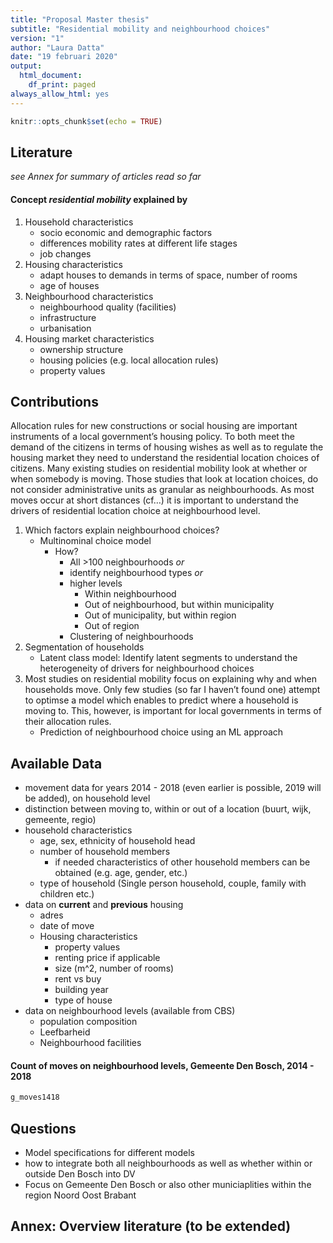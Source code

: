 ```yaml
---
title: "Proposal Master thesis"
subtitle: "Residential mobility and neighbourhood choices"
version: "1"
author: "Laura Datta"
date: "19 februari 2020"
output:
  html_document:
    df_print: paged
always_allow_html: yes
---
```


```r
knitr::opts_chunk$set(echo = TRUE)
```

## Literature 
*see Annex for summary of articles read so far*

#### Concept *residential mobility* explained by

1. Household characteristics
    + socio economic and demographic factors
    + differences mobility rates at different life stages
    + job changes
1. Housing characteristics
    + adapt houses to demands in terms of space, number of rooms
    + age of houses
1. Neighbourhood characteristics
    + neighbourhood quality (facilities)
    + infrastructure
    + urbanisation
1. Housing market characteristics
    + ownership structure
    + housing policies (e.g. local allocation rules)
    + property values
    
## Contributions

Allocation rules for new constructions or social housing are important instruments of a local government's housing policy. To both meet the demand of the citizens in terms of housing wishes as well as to regulate the housing market they need to understand the residential location choices of citizens. Many existing studies on residential mobility look at whether or when somebody is moving. Those studies that look at location choices, do not consider administrative units as granular as neighbourhoods. As most moves occur at short distances (cf...) it is important to understand the drivers of residential location choice at neighbourhood level.

1. Which factors explain neighbourhood choices?
    +   Multinominal choice model
        + How? 
            + All >100 neighbourhoods *or*
            + identify neighbourhood types *or* 
            + higher levels
                + Within neighbourhood
                + Out of neighbourhood, but within municipality
                + Out of municipality, but within region
                + Out of region
            + Clustering of neighbourhoods
                
1. Segmentation of households
    + Latent class model: Identify latent segments to understand the heterogeneity of drivers for neighbourhood choices

1. Most studies on residential mobility focus on explaining why and when households move. Only few studies (so far I haven't found one) attempt to optimse a model which enables to predict where a household is moving to. This, however, is important for local governments in terms of their allocation rules.
    + Prediction of neighbourhood choice using an ML approach

## Available Data

+ movement data for years 2014 - 2018 (even earlier is possible, 2019 will be added), on household level
+ distinction between moving to, within or out of a location (buurt, wijk, gemeente, regio)
+ household characteristics
    + age, sex, ethnicity of household head
    + number of household members
       + if needed characteristics of other household members can be obtained (e.g. age, gender, etc.)
    + type of household (Single person household, couple, family with children etc.)
+ data on **current** and **previous** housing
    + adres
    + date of move
    + Housing characteristics
        + property values
        + renting price if applicable
        + size (m^2, number of rooms)
        + rent vs buy
        + building year
        + type of house
+ data on neighbourhood levels (available from CBS)
    + population composition
    + Leefbarheid
    + Neighbourhood facilities
    
#### Count of moves on neighbourhood levels, Gemeente Den Bosch, 2014 - 2018
```r
g_moves1418
```

## Questions
+ Model specifications for different models
+ how to integrate both all neighbourhoods as well as whether within or outside Den Bosch into DV
+ Focus on Gemeente Den Bosch or also other municiaplities within the region Noord Oost Brabant


## Annex: Overview literature (to be extended)
